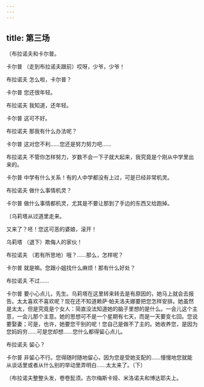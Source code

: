 ```yaml
---
---
---
```

title: 第三场
---




〔布拉诺夫和卡尔普。





卡尔普 （走到布拉诺夫跟前）哎呀，少爷，少爷！

布拉诺夫 怎么啦，卡尔普？

卡尔普 您还很年轻。

布拉诺夫 我知道，还年轻。

卡尔普 这可不好。

布拉诺夫 那我有什么办法呢？

卡尔普 这对您不利……您还是努力努力吧……

布拉诺夫 不管你怎样努力，岁数不会一下子就大起来，我究竟是个刚从中学里出来的。

卡尔普 中学有什么关系！有的人中学都没有上过，可是已经非常机灵。

布拉诺夫 做什么事情机灵？

卡尔普 做什么事情都机灵，尤其是不要让那到了手边的东西又给跑掉。

〔乌莉塔从过道里走来。

又来了？呸！您这可恶的婆娘，滚开！

乌莉塔 （退下）欺侮人的家伙！

布拉诺夫 （若有所思地）哦？……那么，怎样呢？

卡尔普 就是嘛。您跟小姐找什么麻烦！那有什么好处？

布拉诺夫 不过……

卡尔普 要小心点儿，先生。乌莉塔在这里转来转去是有原因的，她马上就会去报告。太太喜欢不喜欢呢？现在还不知道赖萨·帕夫洛夫娜要把您怎样安排。她虽然是太太，但是究竟是个女人：简直没法知道她的脑子里想的是什么。一会儿这个主意，一会儿那个主意。她的思想可不是一个星期有七天，而是一天要变七回。您说要娶妻；可是，也许，她要您干别的呢！您自己是做不了主的。她收养您，是因为您妈妈穷……可是您却想……您什么都得留心点儿。

布拉诺夫 留心？

卡尔普 非留心不行。您得随时随地留心，因为您是受她支配的……慢慢地您就能从谈话里或者从什么别的举动里弄明白……太太来了。（下）

〔布拉诺夫整整头发，卷卷髭须。古尔梅斯卡娅、米洛诺夫和博达耶夫上。